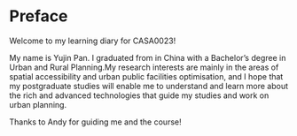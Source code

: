 # Preface {.unnumbered}

Welcome to my learning diary for CASA0023!

My name is Yujin Pan. I graduated from in China with a Bachelor's degree in Urban and Rural Planning.My research interests are mainly in the areas of spatial accessibility and urban public facilities optimisation, and I hope that my postgraduate studies will enable me to understand and learn more about the rich and advanced technologies that guide my studies and work on urban planning.

Thanks to Andy for guiding me and the course!
